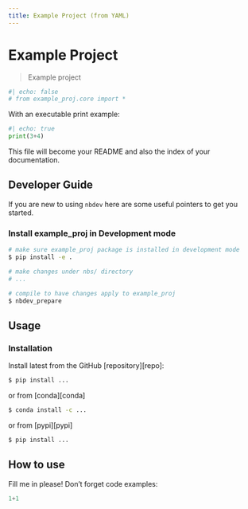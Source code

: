 ```yaml
---
title: Example Project (from YAML)
---
```



# Example Project
> Example project


```python
#| echo: false
# from example_proj.core import *
```

With an executable print example:

```python
#| echo: true 
print(3+4)
```

This file will become your README and also the index of your documentation.

## Developer Guide

If you are new to using `nbdev` here are some useful pointers to get you started.

### Install example_proj in Development mode

```sh
# make sure example_proj package is installed in development mode
$ pip install -e .

# make changes under nbs/ directory
# ...

# compile to have changes apply to example_proj
$ nbdev_prepare
```

## Usage

### Installation

Install latest from the GitHub [repository][repo]:

```sh
$ pip install ...
```

or from [conda][conda]

```sh
$ conda install -c ...
```

or from [pypi][pypi]


```sh
$ pip install ...
```

## How to use

Fill me in please! Don't forget code examples:


```python
1+1
```